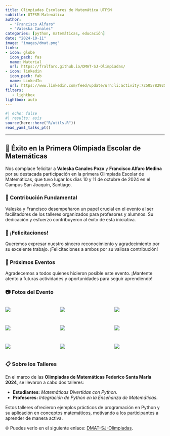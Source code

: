 ```yaml
---
title: Olimpiadas Escolares de Matemática UTFSM
subtitle: UTFSM Matemática
author: 
  - "Francisco Alfaro"
  - "Valeska Canales"
categories: [python, matemáticas, educación]
date: "2024-10-11"
image: "images/dmat.png"
links:
- icon: globe
  icon_pack: fas
  name: Material
  url: https://fralfaro.github.io/DMAT-SJ-Olimpiadas/
- icon: linkedin
  icon_pack: fab
  name: LinkedIn
  url: https://www.linkedin.com/feed/update/urn:li:activity:7250578292523569153
filters:
   - lightbox
lightbox: auto
---
```



```r
#| echo: false
#| results: asis
source(here::here("R/utils.R"))
read_yaml_talks_pt()
```


------------------------------------------------------------------------




## 🎉 Éxito en la Primera Olimpiada Escolar de Matemáticas

Nos complace felicitar a **Valeska Canales Pozo** y **Francisco Alfaro Medina** por su destacada participación en la primera Olimpiada Escolar de Matemáticas, que tuvo lugar los días 10 y 11 de octubre de 2024 en el Campus San Joaquín, Santiago.

### 🌟 Contribución Fundamental

Valeska y Francisco desempeñaron un papel crucial en el evento al ser facilitadores de los talleres organizados para profesores y alumnos. Su dedicación y esfuerzo contribuyeron al éxito de esta iniciativa.

### 👏 ¡Felicitaciones!

Queremos expresar nuestro sincero reconocimiento y agradecimiento por su excelente trabajo. ¡Felicitaciones a ambos por su valiosa contribución!

### 📅 Próximos Eventos

Agradecemos a todos quienes hicieron posible este evento. ¡Mantente atento a futuras actividades y oportunidades para seguir aprendiendo!

### 📷 Fotos del Evento

::: {style="display: grid; grid-template-columns: repeat(3, 1fr); grid-gap: 1em;"}

![](images/img_01.jpeg){group="my-gallery"}

![](images/img_02.jpeg){group="my-gallery"}

![](images/img_03.jpeg){group="my-gallery"}

![](images/img_11.jpg){group="my-gallery"}

![](images/img_06.jpeg){group="my-gallery"}

![](images/img_09.jpeg){group="my-gallery"}

![](images/img_08.jpeg){group="my-gallery"}

![](images/img_04.jpeg){group="my-gallery"}

![](images/img_12.jpeg){group="my-gallery"}

:::


### 📋 Sobre los Talleres


En el marco de las **Olimpiadas de Matemáticas Federico Santa María 2024**, se llevaron a cabo dos talleres:

- **Estudiantes:** *Matemáticas Divertidas con Python*.
- **Profesores:** *Integración de Python en la Enseñanza de Matemáticas*.

Estos talleres ofrecieron ejemplos prácticos de programación en Python y su aplicación en conceptos matemáticos, motivando a los participantes a aprender de manera activa.


🌐 Puedes verlo en el siguiente enlace: [DMAT-SJ-Olimpiadas](https://fralfaro.github.io/DMAT-SJ-Olimpiadas/).

